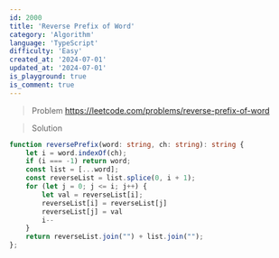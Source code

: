 ```yaml
---
id: 2000
title: 'Reverse Prefix of Word'
category: 'Algorithm'
language: 'TypeScript'
difficulty: 'Easy'
created_at: '2024-07-01'
updated_at: '2024-07-01'
is_playground: true
is_comment: true
---
```


> Problem
https://leetcode.com/problems/reverse-prefix-of-word

> Solution

``` typescript
function reversePrefix(word: string, ch: string): string {
    let i = word.indexOf(ch);
    if (i === -1) return word;
    const list = [...word];
    const reverseList = list.splice(0, i + 1);
    for (let j = 0; j <= i; j++) {
        let val = reverseList[i];
        reverseList[i] = reverseList[j]
        reverseList[j] = val
        i--
    }
    return reverseList.join("") + list.join("");
};
```
